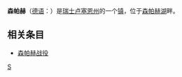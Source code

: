 {{Infobox Settlement
| name = 森帕赫<br/>Sempach
| image_skyline = 
| imagesize = 
| image_caption = 
| image_flag = 
| image_shield = 
| pushpin_map = Switzerland
| pushpin_label_position = bottom
| subdivision_type = 国家
| subdivision_name = {{SWI}}
| subdivision_type1 = [[瑞士行政区划|州]]
| subdivision_name1 = [[卢塞恩州|卢塞恩州]]
| subdivision_type2 = 
| subdivision_name2 = 
| elevation_m = 513
| elevation_ft = 
| area_total_km2 = 11.68
| population_as_of = 2003年
| population_total = 3670
| population_density_km2 = auto
| timezone = 
| utc_offset = 
| timezone_DST = 
| utc_offset_DST = 
| latd = 47
| latm = 8
| lats =
| latNS = N
| longd = 8
| longm = 12
| longs =
| longEW = E
| website =  
}}
'''森帕赫'''（[[德语|德语]]：'''{{lang|de|Sempach}}'''）是[[瑞士|瑞士]][[卢塞恩州|卢塞恩州]]的一个[[瑞士的市镇|镇]]，位于[[森帕赫湖|森帕赫湖]]畔。

==相关条目==
*[[森帕赫战役|森帕赫战役]]

{{Authority control}}
{{Switzerland-stub}}

[[Category:卢塞恩州的市镇|S]]